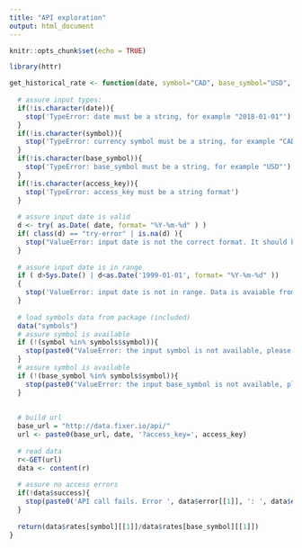 ```yaml
---
title: "API exploration"
output: html_document
---
```


```r
knitr::opts_chunk$set(echo = TRUE)
```

```r
library(httr)
```


```r

get_historical_rate <- function(date, symbol="CAD", base_symbol="USD", access_key = "be0ea5ac928a149aec0872afcdb3bca7"){
  
  # assure input types:
  if(!is.character(date)){
    stop('TypeError: date must be a string, for example "2018-01-01"')
  }
  if(!is.character(symbol)){
    stop('TypeError: currency symbol must be a string, for example "CAD"')
  }
  if(!is.character(base_symbol)){
    stop('TypeError: base_symbol must be a string, for example "USD"')
  }
  if(!is.character(access_key)){
    stop('TypeError: access_key must be a string format')
  }
  
  # assure input date is valid
  d <- try( as.Date( date, format= "%Y-%m-%d" ) )
  if( class(d) == "try-error" | is.na(d) ){
    stop("ValueError: input date is not the correct format. It should be 'YYYY-MM-DD', for example '2018-01-01'")
  }
  
  # assure input date is in range
  if ( d>Sys.Date() | d<as.Date('1999-01-01', format= "%Y-%m-%d" ))
  {
    stop('ValueError: input date is not in range. Data is avaiable from 1999-01-01 to now!')
  }
  
  # load symbols data from package (included)
  data("symbols")
  # assure symbol is available
  if (!(symbol %in% symbols$symbol)){
    stop(paste0("ValueError: the input symbol is not available, please check the symbols list by loading data symbols"))
  }
  # assure symbol is available
  if (!(base_symbol %in% symbols$symbol)){
    stop(paste0("ValueError: the input base_symbol is not available, please check the symbols list by loading data symbols"))
  }
  
  
  # build url
  base_url = "http://data.fixer.io/api/"
  url <- paste0(base_url, date, '?access_key=', access_key)
  
  # read data
  r<-GET(url)
  data <- content(r)
  
  # assure no access errors
  if(!data$success){
    stop(paste0('API call fails. Error ', data$error[[1]], ': ', data$error[[2]], '\n    Message: ', data$error[[3]]))
  }
  
  return(data$rates[symbol][[1]]/data$rates[base_symbol][[1]])
}


```

